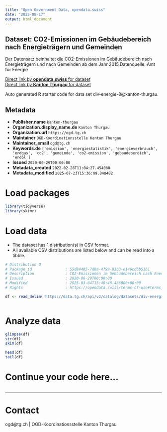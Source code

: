 ```yaml
---
title: "Open Government Data, opendata.swiss"
date: "2025-08-17"
output: html_document
---
```


## Dataset: CO2-Emissionen im Gebäudebereich nach Energieträgern und Gemeinden

Der Datensatz beinhaltet die CO2-Emissionen im Gebäudebereich nach Energieträgern und nach Gemeinden ab dem Jahr 2015.Datenquelle: Amt für Energie

[Direct link by **opendata.swiss** for dataset](https://opendata.swiss/de/dataset/co2-emissionen-im-gebaudebereich-nach-energietragern-und-gemeinden)<br>
[Direct link by **Kanton Thurgau** for dataset](https://data.tg.ch/explore/dataset/div-energie-8/)

Auto generated R starter code for data set div-energie-8@kanton-thurgau.

## Metadata

- **Publisher.name** `kanton-thurgau`
- **Organization.display_name.de** `Kanton Thurgau`
- **Organization.url** `https://ogd.tg.ch`
- **Maintainer** `OGD-Koordinationsstelle Kanton Thurgau`
- **Maintainer_email** `ogd@tg.ch`
- **Keywords.de** `['emission', 'energiestatistik', 'energieverbrauch', 'erdgas', 'co2', 'gemeinde', 'co2-emission', 'gebaudebereich', 'erdol']`
- **Issued** `2020-06-29T00:00:00`
- **Metadata_created** `2022-02-28T11:04:27.454080`
- **Metadata_modified** `2025-07-23T15:36:09.848482`


# Load packages

```r

library(tidyverse)
library(skimr)

```

# Load data

-   The dataset has 1 distribution(s) in CSV format.
-   All available CSV distributions are listed below and can be read into a tibble.

```r

# Distribution 0
# Package_id               : 55d84485-7d0a-4f99-83b3-e146cdbb51b1
# Description              : CO2-Emissionen im Gebäudebereich nach Energieträgern und Gemeinden (csv)
# Issued                   : 2020-06-29T00:00:00
# Modified                 : 2025-03-04T15:48:48.466000+00:00
# Rights                   : https://opendata.swiss/terms-of-use#terms_by

df <- read_delim('https://data.tg.ch/api/v2/catalog/datasets/div-energie-8/exports/csv?use_labels=true')



```

# Analyze data

```r

glimpse(df)
str(df)
skim(df)

head(df)
tail(df)

```

# Continue your code here...

```r

```

------------------------------------------------------------------------

# Contact

ogd@tg.ch | OGD-Koordinationsstelle Kanton Thurgau
